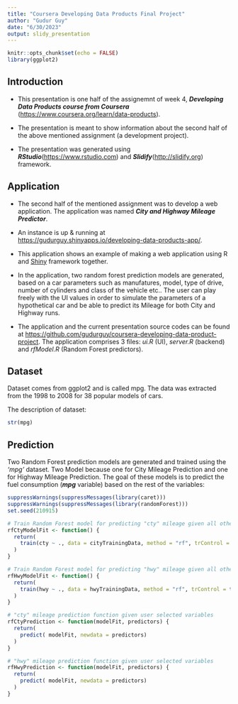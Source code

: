 ```yaml
---
title: "Coursera Developing Data Products Final Project"
author: "Gudur Guy"
date: "6/30/2023"
output: slidy_presentation
---
```


```r
knitr::opts_chunk$set(echo = FALSE)
library(ggplot2)
```

## Introduction

 - This presentation is one half of the assignemnt of week 4, ***Developing Data Products course from Coursera*** (<https://www.coursera.org/learn/data-products>). 
 
 - The presentation is meant to show information about the second half of the above mentioned assignment (a development project). 

 - The presentation was generated using ***RStudio***(<https://www.rstudio.com>) and ***Slidify***(<http://slidify.org>) framework.

## Application

 - The second half of the mentioned assignment was to develop a web application. The application was named ***City and Highway Mileage Predictor***. 
 
 - An instance is up & running at <https://gudurguy.shinyapps.io/developing-data-products-app/>.
 

 - This application shows an example of making a web application using R and [Shiny](https://shiny.rstudio.com) framework together.
 
 - In the application, two random forest prediction models are generated, based on a car parameters such as manufatures, model, type of drive, number of cylinders and class of the vehicle etc.. The user can play freely with the UI values in order to simulate the parameters of a hypothetical car and be able to predict its Mileage for both City and Highway runs.
 
 - The application and the current presentation source codes can be found at <https://github.com/gudurguy/coursera-developing-data-product-project>. The application comprises 3 files: *ui.R* (UI), *server.R* (backend) and *rfModel.R* (Random Forest predictors).
  
## Dataset

Dataset comes from ggplot2 and is called mpg. The data was extracted from the 1998 to 2008 for 38 popular models of cars.

The description of dataset: 
```r
str(mpg)
```

## Prediction

Two Random Forest prediction models are generated and trained using the *'mpg'* dataset. Two Model because one for City Mileage Prediction and one for Highway Mileage Prediction. The goal of these models is to predict the fuel consumption (***mpg*** variable) based on the rest of the variables:
```r
suppressWarnings(suppressMessages(library(caret)))
suppressWarnings(suppressMessages(library(randomForest)))
set.seed(210915)
```

```r
# Train Random Forest model for predicting "cty" mileage given all other variables in the dataset. 
rfCtyModelFit <- function() {  
  return(
    train(cty ~ ., data = cityTrainingData, method = "rf", trControl = trainControl(method = "cv", 5), ntree = 250)
  )
}

# Train Random Forest model for predicting "hwy" mileage given all other variables in the dataset. 
rfHwyModelFit <- function() {
  return(
    train(hwy ~ ., data = hwyTrainingData, method = "rf", trControl = trainControl(method = "cv", 5), ntree = 250)  
  )
}

# "cty" mileage prediction function given user selected variables
rfCtyPrediction <- function(modelFit, predictors) {
  return(
    predict( modelFit, newdata = predictors)  
  )
}

# "hwy" mileage prediction function given user selected variables
rfHwyPrediction <- function(modelFit, predictors) {
  return(
    predict( modelFit, newdata = predictors)  
  )
}
```